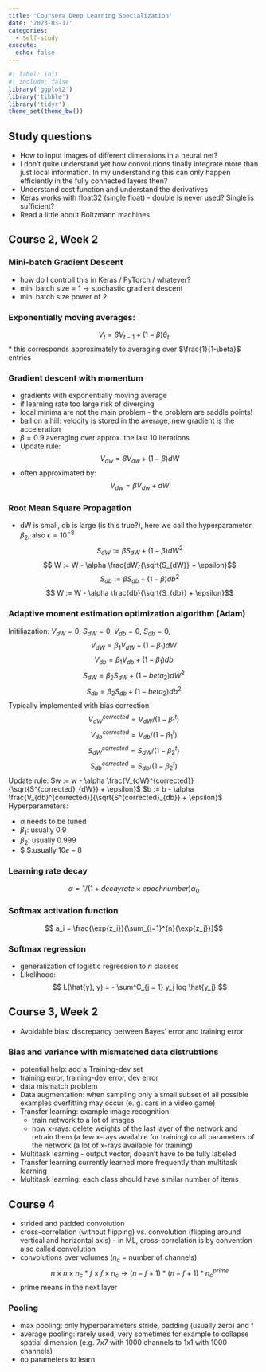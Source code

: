 ```yaml
---
title: 'Coursera Deep Learning Specialization'
date: '2023-03-17'
categories:
  - Self-study
execute: 
  echo: false
---
```

```r
#| label: init
#| include: false
library('ggplot2')
library('tibble')
library('tidyr')
theme_set(theme_bw())
```


## Study questions
* How to input images of different dimensions in a neural net?
* I don't quite understand yet how convolutions finally integrate more than just local information. In my understanding this can only happen efficiently in the fully connected layers then?
* Understand cost function and understand the derivatives
* Keras works with float32 (single float) - double is never used? Single is sufficient?
* Read a little about Boltzmann machines

## Course 2, Week 2
### Mini-batch Gradient Descent
* how do I controll this in Keras / PyTorch / whatever?
* mini batch size = 1 -> stochastic gradient descent
* mini batch size power of 2 

### Exponentially moving averages:
$$V_t = \beta V_{t-1} + (1 - \beta) \theta_t$$
* this corresponds approximately to averaging over $\frac{1}{1-\beta}$ entries

### Gradient descent with momentum
* gradients with exponentially moving average
* if learning rate too large risk of diverging
* local minima are not the main problem - the problem are saddle points!
* ball on a hill: velocity is stored in the  average, new gradient is the acceleration
* $\beta = 0.9$ averaging over approx. the last 10 iterations 
* Update rule:
$$ V_{dw} = \beta V_{dw} + (1-\beta) dW$$
* often approximated by:
$$ V_{dw} = \beta V_{dw} + dW$$

### Root Mean Square Propagation
* dW is small, db is large (is this true?), here we call the hyperparameter $\beta_2$, also $\epsilon = 10^{-8}$
$$ S_{dW} := \beta S_{dW} + (1 - \beta) dW^2$$
$$ W := W - \alpha \frac{dW}{\sqrt{S_{dW}} + \epsilon}$$
$$ S_{db} := \beta S_{db} + (1 - \beta) db^2$$
$$ W := W - \alpha \frac{db}{\sqrt{S_{db}} + \epsilon}$$

### Adaptive moment estimation optimization algorithm (Adam)
Initiliazation: $V_{dW} = 0$, $S_{dW} = 0$, $V_{db} = 0$, $S_{db} = 0$, 
$$ V_{dW} = \beta_1 V_{dW} + (1 - \beta_1) dW$$
$$ V_{db} = \beta_1 V_{db} + (1 - \beta_1) db$$
$$ S_{dW} = \beta_2 S_{dW} + (1 - beta_2) dW^2$$
$$ S_{db} = \beta_2 S_{db} + (1 - beta_2) db^2$$
Typically implemented with bias correction
$$ V_{dW}^{corrected} = V_{dW} / (1 - \beta_1 ^ t)$$
$$ V_{db}^{corrected} = V_{db} / (1 - \beta_1 ^ t)$$
$$ S_{dW}^{corrected} = S_{dW} / (1 - \beta_2 ^ t)$$
$$ S_{db}^{corrected} = S_{db} / (1 - \beta_2 ^ t)$$
Update rule:
$w := w - \alpha \frac{V_{dW}^{corrected}}{\sqrt{S^{corrected}_{dW}} + \epsilon}$
$b := b - \alpha \frac{V_{db}^{corrected}}{\sqrt{S^{corrected}_{db}} + \epsilon}$
Hyperparameters:

* $\alpha$ needs to be tuned
* $\beta_1$: usually 0.9
* $\beta_2$: usually 0.999
* $ \epsilon$:usually $10e-8$

### Learning rate decay
$$ \alpha = 1 / (1 + {decayrate} \times {epochnumber})  \alpha_0$$ 

### Softmax activation function
$$ a_i = \frac{\exp{z_i}}{\sum_{j=1}^{n}{\exp{z_j}}}$$

### Softmax regression
* generalization of logistic regression to $n$ classes
* Likelihood:
$$ L(\hat{y}, y) = - \sum^C_{j = 1} y_j log \hat{y_j} $$

## Course 3, Week 2
* Avoidable bias: discrepancy between Bayes' error and training error

### Bias and variance with mismatched data distrubtions
* potential help: add a Training-dev set
* training error, training-dev error, dev error
* data mismatch problem
* Data augmentation: when sampling only a small subset of all possible examples overfitting may occur (e. g. cars in a video game)
* Transfer learning: example image recognition
  * train network to a lot of images
  * now x-rays: delete weights of the last layer of the network and retrain them (a few x-rays available for training) or all parameters of the network (a lot of x-rays available for training)
* Multitask learning - output vector, doesn't have to be fully labeled
* Transfer learning currently learned more frequently than multitask learning
* Multitask learning: each class should have similar number of items

## Course 4
* strided and padded convolution
* cross-correlation (without flipping) vs. convolution (flipping around vertical and horizontal axis) - in ML, cross-correlation is by convention also called convolution
* convolutions over volumes ($n_c$ = number of channels)
$$ n \times n \times n_c * f \times f \times n_c \rightarrow (n - f + 1) * (n - f + 1) * n_c^{prime}$$ 
* prime means in the next layer

### Pooling
* max pooling: only hyperparameters stride, padding (usually zero) and f
* average pooling: rarely used, very sometimes for example to collapse spatial dimension (e.g. 7x7 with 1000 channels to 1x1 with 1000 channels)
* no parameters to learn
